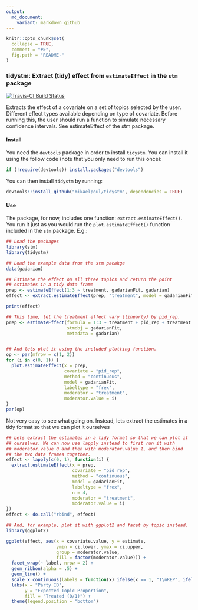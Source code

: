 ```yaml
---
output:
  md_document:
    variant: markdown_github
---
```


<!-- README.md is generated from README.Rmd. Please edit that file -->

```r
knitr::opts_chunk$set(
  collapse = TRUE,
  comment = "#>",
  fig.path = "README-"
)
```

### tidystm: Extract (tidy) effect from `estimateEffect` in the `stm` package

[![Travis-CI Build Status](https://travis-ci.org/.svg?branch=master)](https://travis-ci.org/)

Extracts the effect of a covariate on a set of topics selected by the user. Different effect types available depending on type of covariate. Before running this, the user should run a function to simulate necessary confidence intervals. See estimateEffect of the stm package.

#### Install

You need the `devtools` package in order to install `tidystm`. You can install it using the follow code (note that you only need to run this once):

```r
if (!require(devtools)) install.packages("devtools")
```

You can then install `tidystm` by running:

```r
devtools::install_github("mikaelpoul/tidystm", dependencies = TRUE)
```

#### Use

The package, for now, includes one function: `extract.estimateEffect()`. You run it just as you would run the `plot.estimateEffect()` function included in the `stm` package. E.g.:

```r
## Load the packages
library(stm)
library(tidystm)

## Load the example data from the stm pacakge
data(gadarian)

## Estimate the effect on all three topics and return the point
## estimates in a tidy data frame
prep <- estimateEffect(1:3 ~ treatment, gadarianFit, gadarian)
effect <- extract.estimateEffect(prep, "treatment", model = gadarianFit, method = "pointestimate")

print(effect)
```


``` r

## This time, let the treatment effect vary (linearly) by pid_rep.
prep <- estimateEffect(formula = 1:3 ~ treatment + pid_rep + treatment:pid_rep,
                       stmobj = gadarianFit,
                       metadata = gadarian)


## And lets plot it using the included plotting function.
op <- par(mfrow = c(1, 2))
for (i in c(0, 1)) {
  plot.estimateEffect(x = prep,
                      covariate = "pid_rep",
                      method = "continuous",
                      model = gadarianFit,
                      labeltype = "frex",
                      moderator = "treatment",
                      moderator.value = i)
}
par(op)


```

Not very easy to see what going on. Instead, lets extract the estimates in a tidy format so that we can plot it ourselves

```r
## Lets extract the estimates in a tidy format so that we can plot it
## ourselves. We can now use lapply instead to first run it with
## moderator.value 0 and then with moderator.value 1, and then bind
## the two data frames together.
effect <- lapply(c(0, 1), function(i) {
  extract.estimateEffect(x = prep,
                         covariate = "pid_rep",
                         method = "continuous",
                         model = gadarianFit,
                         labeltype = "frex",
                         n = 4,
                         moderator = "treatment",
                         moderator.value = i)
})
effect <- do.call("rbind", effect)

## And, for example, plot it with ggplot2 and facet by topic instead.
library(ggplot2)

ggplot(effect, aes(x = covariate.value, y = estimate,
                   ymin = ci.lower, ymax = ci.upper,
                   group = moderator.value,
                   fill = factor(moderator.value))) +
  facet_wrap(~ label, nrow = 2) +
  geom_ribbon(alpha = .5) +
  geom_line() +
  scale_x_continuous(labels = function(x) ifelse(x == 1, "1\nREP", ifelse(x == 0, "0\nDEM", x))) +
  labs(x = "Party ID",
       y = "Expected Topic Proportion",
       fill = "Treated (0/1)") +
  theme(legend.position = "bottom")


```
